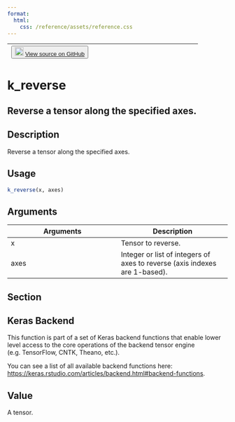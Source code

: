 ```yaml
---
format:
  html:
    css: /reference/assets/reference.css
---
```


| <button class="button"> ![](/reference/assets/GitHub-Mark-32px.png){width="20"} [View source on GitHub](https://github.com/rstudio/keras//blob/main/R/backend.R#L2391) </button> |
|:------------------------------:|:--------------------------------------:|

# k_reverse

## Reverse a tensor along the specified axes.

## Description
Reverse a tensor along the specified axes. 


## Usage
```r
k_reverse(x, axes) 
```

## Arguments
|Arguments|Description|
|---|---|
| x | Tensor to reverse. |
| axes | Integer or list of integers of axes to reverse (axis indexes are 1-based). |


## Section

## Keras Backend

This function is part of a set of Keras backend functions that enable lower level access to the core operations of the backend tensor engine (e.g. TensorFlow, CNTK, Theano, etc.). 

You can see a list of all available backend functions here: [https://keras.rstudio.com/articles/backend.html#backend-functions](https://keras.rstudio.com/articles/backend.html#backend-functions). 

## Value
A tensor. 




